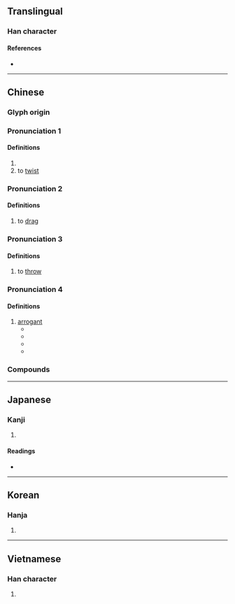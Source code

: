 {{character info/new}}
==Translingual==

===Han character===
{{Han char|rn=64|rad=手|as=06|sn=9|four=55006|canj=QLWP|ids=⿰扌曳}}

====References====
* {{Han ref|kx=0428.230|dkj=12013|dj=0777.170|hdz=31869.030|uh=62FD|ud=25341|bh=ABFB|bd=44027}}

----

==Chinese==

===Glyph origin===
{{Han etym}}

<!--|mn=chhōa-->{{attention|zh}}

===Pronunciation 1===
{{zh-forms}}
{{zh-pron
|m=yè
|c=jai6
|oc=y
|cat=v
}}

====Definitions====
{{zh-hanzi}}

# {{zh-alt-form|曳|to [[drag]]; to [[tow]]}}
# to [[twist]] {{attention|zh}}

===Pronunciation 2===
{{zh-forms|alt=𢶀}}
{{zh-pron
|m=zhuài
|cat=v
}}

====Definitions====
{{zh-hanzi}}

# to [[drag]]

===Pronunciation 3===
{{zh-forms}}
{{zh-pron
|m=zhuāi
|cat=v
}}

====Definitions====
{{zh-hanzi}}

# {{lb|en|dialectical}} to [[throw]]

===Pronunciation 4===
{{zh-forms|alt=跩}}
{{zh-pron
|m=zhuǎi
|cat=a
}}

====Definitions====
{{zh-hanzi}}

# [[arrogant]]
#* {{zh-x|皇后 就 '''跩'''{zhuǎi}.得.跟.二.五.八.萬.一樣 啊|[https://www.bilibili.com/video/av28231757] (01:17) {{w|zh:還珠格格|還珠格格}}, {{w|Chiung Yao}}, 1999}}
#* {{zh-x|有 些 拽{zhuǎi}.的.跟.二.五.八.萬.似的 人，好像 也 没有 做 對 什麼 呀。|[http://ent.ifeng.com/a/20180306/43032866_0.shtml]}}
#* {{zh-x|@^謝 @^娜{nà} 調{tiáo}皮 回應 被 @^道明寺 cue：這麼 拽{zhuǎi} 約 出來 聊 一 聊|[http://hlj.people.com.cn/n2/2018/0720/c220036-31837952.html]}}
#* {{zh-x|穿 上 時髦 工裝褲，這 條 街 就 你 最 拽{zhuǎi} 最 cool~|[http://www.sohu.com/a/250310714_100173435]}}

===Compounds===
{{zh-der|勾拽|巴拽|拖鎗拽棒|拽耙扶犁|拽象拖犀|拖麻拽布|拽欛扶犁|拽塌|拽扎|橫拖倒拽|拽巷邏街|扯扯拽拽|拖拽|拽巷攞街|東扯西拽|生拖死拽|生拉硬拽|拽滿|死拉活拽|拽大拳|拽布拖麻|拽布披麻|繃拽|輪鎗拽步|連拖帶拽|繃繃拽拽|苦繃苦拽}}

----

==Japanese==

===Kanji===
{{ja-kanji|grade=|rs=手06}}

# {{defn|lang=ja|sort=手06}}

====Readings====
* {{ja-readings|on=[[えい]] (ei), [[えつ]] (etsu), [[えち]] (echi), [[せい]] (sei)|kun=[[ひく]] (hiku)}}

----

==Korean==

===Hanja===
{{ko-hanja|hangeul=예|eumhun=|rv=ye|mr=ye|y=yey}}

# {{defn|lang=ko|sort=手06}}

----

==Vietnamese==

===Han character===
{{vi-hantu|[[dìa]], [[duệ]], [[dấy]]|rs=手06}}

# {{defn|lang=vi|sort=手06}}